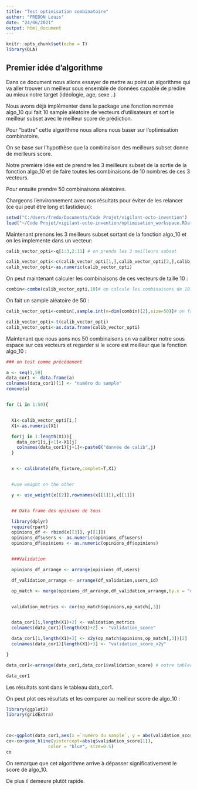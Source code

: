```yaml
---
title: "Test optimisation combinatoire"
author: "FREDON Louis"
date: "24/06/2021"
output: html_document
---
```


```r
knitr::opts_chunk$set(echo = T)
library(DLA)
```

## Premier idée d'algorithme

Dans ce document nous allons essayer de mettre au point un algorithme qui va aller trouver un meilleur sous ensemble de données capable de prédire au mieux notre target (idéologie, age, sexe ..)

Nous avons déjà implémenter dans le package une fonction nommée algo_10 qui fait 10 sample aléatoire de vecteurs d'utilisateurs et sort le meilleur subset avec le meilleur score de prédiction.

Pour "battre" cette algorithme nous allons nous baser sur l'optimisation combinatoire.

On se base sur l'hypothèse que la combinaison des meilleurs subset donne de meilleurs score.

Notre première idée est de prendre les 3 meilleurs subset de la sortie de la fonction algo_10 et de faire toutes les combinaisons de 10 nombres de ces 3 vecteurs.

Pour ensuite prendre 50 combinaisons aléatoires.

Chargeons l'environnement avec nos résultats pour éviter de les relancer (ce qui peut être long et fastidieux):

```r
setwd("C:/Users/fredo/Documents/Code Projet/vigilant-octo-invention")
load("~/Code Projet/vigilant-octo-invention/optimisation_workspace.RData")

```

Maintenant prenons les 3 meilleurs subset sortant de la fonction algo_10 et on les implemente dans un vecteur:

```r
calib_vector_opti<-q[1:3,2:11] # on prends les 3 meilleurs subset

calib_vector_opti<-c(calib_vector_opti[1,],calib_vector_opti[2,],calib_vector_opti[3,])# on les vectorise
calib_vector_opti<-as.numeric(calib_vector_opti)
```


On peut maintenant calculer les combinaisons de ces vecteurs de taille 10 :

```r
combin<-combn(calib_vector_opti,10)# on calcule les combinaisons de 10 nombres
```
 
On fait un sample aléatoire de 50 :

```r

calib_vector_opti<-combin[,sample.int(n=dim(combin)[2],size=50)]# on fait un sample de 50 aléatoires

calib_vector_opti<-t(calib_vector_opti)
calib_vector_opti<-as.data.frame(calib_vector_opti)

```

Maintenant que nous aons nos 50 combinaisons on va calibrer notre sous espace sur ces vecteurs et regarder si le score est meilleur que la fonction algo_10 :

```r
### on test comme précédement

a <- seq(1,50)
data_cor1 <- data.frame(a)
colnames(data_cor1)[1] <- "numéro du sample"
remove(a)


for (i in 1:50){


  X1<-calib_vector_opti[i,]
  X1<-as.numeric(X1)

  for(j in 1:length(X1)){
    data_cor1[i,j+1]<-X1[j]
    colnames(data_cor1)[j+1]<-paste0("donnée de calib",j)
  }


  x <- calibrate(dfm_fixture,complet=T,X1)


  #use weight on the other

  y <- use_weight(x[[2]],rownames(x[[1]]),x[[1]])


  ## Data frame des opinions de tous

  library(dplyr)
  require(rpart)
  opinions_df <- rbind(x[[3]], y[[1]])
  opinions_df$users <- as.numeric(opinions_df$users)
  opinions_df$opinions <- as.numeric(opinions_df$opinions)


  ###Validation

  opinions_df_arrange <- arrange(opinions_df,users)

  df_validation_arrange <- arrange(df_validation,users_id)

  op_match <- merge(opinions_df_arrange,df_validation_arrange,by.x = "users",by.y = "users_id")


  validation_metrics <- cor(op_match$opinions,op_match[,3])


  data_cor1[i,length(X1)+2] <- validation_metrics
  colnames(data_cor1)[length(X1)+2] <- "validation_score"

  data_cor1[i,length(X1)+3] <- x2y(op_match$opinions,op_match[,3])[2]
  colnames(data_cor1)[length(X1)+3] <- "validation_score_x2y"

}

data_cor1<-arrange(data_cor1,data_cor1$validation_score) # notre tableau des scores de ces 50 vecteurs
```

```r
data_cor1
```

Les résultats sont dans le tableau data_cor1. 

On peut plot ces résultats et les comparer au meilleur score de algo_10 :

```r
library(ggplot2)
library(gridExtra)



co<-ggplot(data_cor1,aes(x =`numéro du sample`, y = abs(validation_score))) +geom_line()+geom_point()
co<-co+geom_hline(yintercept=abs(q$validation_score[1]), 
                color = "blue", size=0.5)
co

```

On remarque que cet algorithme arrive à dépasser significativement le score de algo_10.

De plus il demeure plutôt rapide.













